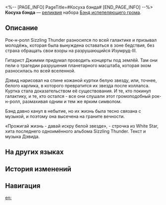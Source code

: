 <%-- [PAGE_INFO]
PageTitle=#Косуха бэнда#
[END_PAGE_INFO] --%>
{{Реликвия Инфобокс
|id          = 61093
|Изображение = Предмет Косуха бэнда.png
|Набор       = Бэнд испепеляющего грома
|Предмет     = Тело
|Упоминания  = 
}}
{{Описание|Дэвид, один из вокалистов группы, нарисовал белую звезду на спине этой кожаной куртки. Изображение косухи стало обложкой последнего альбома группы.}}
'''Косуха бэнда''' — [[реликвия]] набора [[Бэнд испепеляющего грома]].

==Описание==
Рок-н-ролл Sizzling Thunder разносился по всей галактике и призывал молодёжь, которая была вынуждена оставаться в зоне бедствия, без страха обращать свои взоры на разрушающийся Изумруд-III.

Гитарист Джимми придумал проводить концерты под землёй. Там они пели о трагедии разрушения планетарного масштаба, которая эхом разносилась по всей вселенной.

Дэвид нарисовал на спине кожаной куртки белую звезду, или, точнее, белого карлика, в которого превратится их звезда после коллапса. Куртка стала доказательством её существования. И те, кто покинул галактику, и те, кто остался - все они слушали этот громоподобный рок-н-ролл, размахивая одним и тем же ярким символом.

Бэнд давно канул в небытие, но их жизнь была тесно связана с музыкой, и поэтому она высечена на граните вечности.

«Прожигай жизнь - давай искру белой звезде», - строчка из White Star, хита последнего одноимённого альбома Sizzling Thunder. Текст и музыка Дэвида.

==На других языках==
{{На других языках
|en   = Band's Leather Jacket With Studs
|zhs  = 乐队的钉刺皮衣
|zht  = 樂團的釘刺皮衣
|ja   = バンドのスパイク{{Rubi|付|つ}}き{{Rubi|革|かわ}}ジャン
|ko   = 밴드의 리벳 가죽 재킷
|es   = Chaqueta con tachuelas de la banda
|fr   = Veste en cuir clouté du groupe
|ru   = Косуха бэнда
|th   = Band's Leather Jacket With Studs
|vi   = Chiếc Áo Da Của Ban Nhạc
|de   = Nietenbesetzte Lederjacke der Band
|id   = Band's Leather Jacket With Studs
|pt   = Jaqueta de Couro com Rebite da Banda
}}

==История изменений==
{{История изменений|3.5}}

==Навигация==
{{Набор Реликвий Навбокс|Бэнд испепеляющего грома}}

[[en:]]